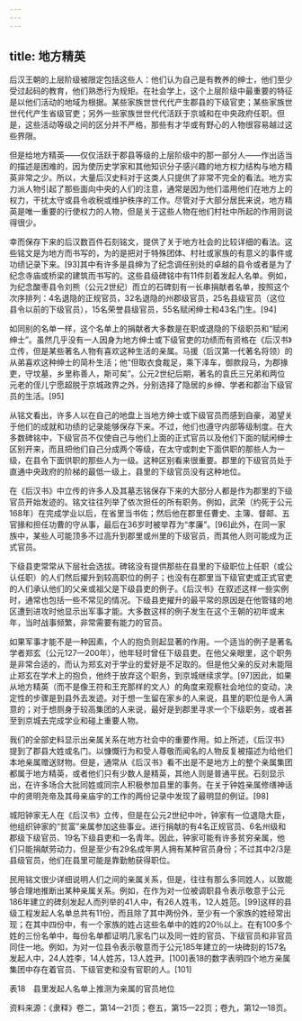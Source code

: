 ```yaml
---
---
---
```

title: 地方精英
---



后汉王朝的上层阶级被限定包括这些人：他们认为自己是有教养的绅士，他们至少受过起码的教育，他们熟悉行为规矩。在社会学上，这个上层阶级中最重要的特征是以他们活动的地域为根据。某些家族世世代代产生郡县的下级官吏；某些家族世世代代产生省级官吏；另外一些家族世世代代活跃于京城和在中央政府任职。但是，这些活动等级之间的区分并不严格，那些有才华或有野心的人物很容易越过这些界限。

但是给地方精英——仅仅活跃于郡县等级的上层阶级中的那一部分人——作出适当的描述是困难的，因为使历史学家和其他知识分子感兴趣的地方权力结构与地方精英非常之少。所以，大量后汉史料对于这类人只提供了非常不完全的看法。地方实力派人物引起了那些面向中央的人们的注意，通常是因为他们滥用他们在地方上的权力，干扰太守或县令收税或维护秩序的工作。尽管对于大部分居民来说，地方精英是唯一重要的行使权力的人物，但是关于这些人物在他们村社中所起的作用则说得很少。

幸而保存下来的后汉数百件石刻铭文，提供了关于地方社会的比较详细的看法。这些铭文是为地方而书写的，为的是把对于特殊团体、村社或家族的有意义的事件或功绩记录下来。[93]其中有许多是县绅为了纪念调任别处的卓越的县令或者是为了纪念寺庙或桥梁的建筑而书写的。这些县级碑铭中有11件刻着发起人名单。例如，为纪念酸枣县令刘熊（公元2世纪）而立的石碑刻有一长串捐献者名单，按照这个次序排列：4名退隐的正规官员，32名退隐的州郡级官员，25名县级官员（这位县令以前的下级官员），15名荣誉县级官员，55名赋闲绅士和43名门生。[94]

如同别的名单一样，这个名单上的捐献者大多数是在职或退隐的下级职员和“赋闲绅士”。虽然几乎没有一人因身为地方绅士或下级官吏的功绩而有资格在《后汉书》立传，但是某些著名人物有喜欢这种生活的亲属。马援（后汉第一代著名将领）的从弟喜欢这种绅士的简朴生活；他“但取衣食裁足，乘下泽车，御款段马，为郡掾吏，守坟墓，乡里称善人，斯可矣”。公元2世纪后期，著名的袁氏三兄弟和两位元老的侄儿宁愿超脱于京城政界之外，分别选择了隐居的乡绅、学者和郡治下级官员的生活。[95]

从铭文看出，许多人以在自己的地盘上当地方绅士或下级官员而感到自豪，渴望关于他们的成就和功绩的记录能够保存下来。不过，他们也遵守内部等级制度。在大多数碑铭中，下级官员不仅使自己与他们上面的正式官员以及他们下面的赋闲绅士区别开来，而且把他们自己分成两个等级，在太守或刺史下面供职的那些人为一级，在县令下面供职的那些人为一级。这种区别看来很重要。郡里的下级官员处于直通中央政府的阶梯的最低一级上，县里的下级官员没有这种地位。

在《后汉书》中立传的许多人及其墓志铭保存下来的大部分人都是作为郡里的下级官员开始发迹的。铭文往往列举了依次担任的所有职务。例如，武荣（约死于公元168年）在完成学业以后，在省里当书佐；然后他在郡里任曹史、主簿、督邮、五官掾和担任功曹的守从事，最后在36岁时被举荐为“孝廉”。[96]此外，在同一家族中，某些人可能顶多不过高升到郡里或州里的下级官员，而其他人则可能成为正式官员。

下级县吏常常从下层社会选拔。碑铭没有提供那些在县里的下级职位上任职（或公认任职）的人们然后擢升到较高职位的例子；也没有在郡里当下级官吏或正式官吏的人们承认他们的父亲或祖父是下级县吏的例子。《后汉书》在叙述这样一些实例时，通常也包括一些不常见的情况。下级县吏擢升的最平常的原因是在他管辖的地区遭到进攻时他显示出军事才能。大多数这样的例子发生在这个王朝的初年或末年，当时战事频繁，非常需要有能力的官员。

如果军事才能不是一种因素，个人的抱负则起显著的作用。一个适当的例子是著名学者郑玄（公元127—200年），他年轻时曾任下级县吏。在他父亲眼里，这个职务是非常合适的，而认为郑玄对于学业的爱好是不足取的。但是他父亲的反对未能阻止郑玄在学术上的抱负，他终于放弃这个职务，到京城继续求学。[97]因此，如果从地方精英（而不是像王符和王充那样的文人）的角度来观察社会地位的变动，决定性的步骤是到县外去发迹。对于想一生留在家乡的人来说，县里的职位是令人满意的；对于想厕身于较高集团的人来说，最好是到郡里寻求一个下级职务，或者甚至到京城去完成学业和碰上重要人物。

我们的全部史料显示出亲属关系在地方社会中的重要作用。如上所述，《后汉书》提到了郡县大姓或名门。以慷慨行为和受人尊敬而闻名的人物反复被描述为给他们本地亲属赠送财物。但是，通常从《后汉书》看不出是不是地方上的整个亲属集团都属于地方精英，或者他们只有少数人是精英，其他人则是普通平民。石刻显示出，在许多场合大批同姓或同宗人积极参加县里的事务。在关于钟姓亲属修缮神话中的贤明尧帝及其母亲庙宇的工作的两份记录中发现了最明显的例证。[98]

城阳钟家无人在《后汉书》立传，但是在公元2世纪中叶，钟家有一位退隐大臣，他组织钟家的“贫富”亲属参加这些事业。进行捐献的有4名正规官员、6名州级和郡级下级官员、19名下级县吏和一名青年。因此，钟家可能有许多贫穷亲属，他们只能捐献劳动力，但是至少有29名成年男人拥有某种官员身份；不过其中2/3是县级官员，他们在县里可能是靠勤勉获得职位。

民用铭文很少详细说明人们之间的亲属关系，但是，往往有那么多同姓人，以致能够合理地推断出某种亲属关系。例如，在作为对一位被调职县令表示敬意于公元186年建立的碑刻发起人而列举的41人中，有26人姓韦，12人姓范。[99]这样的县级工程发起人名单总共有11份，而且除了其中两份外，至少有一个家族的姓经常出现；在其中四份中，有一个家族的姓占这些名单中的姓的20％以上。在有100多个姓的三份名单中，每份名单都证明几家名门以及同一姓的官员、下级官员和非官员同住一地。例如，为对一位县令表示敬意而于公元185年建立的一块碑刻的157名发起人中，24人姓李，14人姓苏，13人姓尹。[100]表18的数字表明四个地方亲属集团中存在着官员、下级官吏和没有官职的人。[101]

表18　县里发起人名单上推测为亲属的官员地位



资料来源：《隶释》卷二，第14—21页；卷五，第15—22页；卷九，第12—18页。